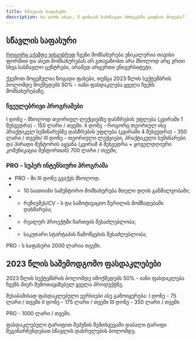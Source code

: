 ```yaml
---
title: სწავლის საფასური
description: რა ღირს ახალ, 3 დონიან სასწავლო პროცესში ცოდნის მიღება?
---
```


## სწავლის საფასური

[როგორც აქამდე ვისაუბრეთ](/programs/about/structure) ჩვენი მომსახურება უნიკალურია თავისი ფორმით და ასეთ მომსახურებას არ გთავაზობთ არა მხოლოდ არც ერთი სხვა სასწავლო ცენტრები, არამედ არცერთი უნივერსიტეტი. 

ქვემოთ მოცემულია ზოგადი ფასები, თუმცა 2023 წლის სექტემბრის ბოლომდე მოქმედებს 50% - იანი ფასდაკლება ყველა ჩვენს მომსახურებაზე.


### ჩვეულებრივი პროგრამები
I დონე - მხოლოდ თეორიულ ლექციებზე დასწრების უფლება (კვირაში 1 შეხვედრა) - 150 ლარი / თვეში.
II დონე - როგორც თეორიულ ისე პრაქტიკულ სემინარებზე დასწრების უფლება (კვირაში 4 შეხვედრა) - 350 ლარი / თვეში/
III დონე - თეორიული ლექციები, პრაქტიკული სემინარები და პირადი მენტორის აყვანა (კვირაშ 4 შეხვედრა + ყოველდღიური კომუნიკაცია მენტორთან) 700 ლარი / თვეში;

### PRO - სუპერ ინტენსიური პროგრამა
- PRO - ში III დონე გვაქვს მხოლოდ.
- + 10 საათიანი სამენტორო მომსახურება მთელი დღის განმალვობაში;
- + რეზიუმეს/CV - ს და სამოტივაციო წერილის მომზადებაში დახმარება;
- + რეალურ პროექტში ჩართვის შესაძლებლობა;
- + საკუთარი სტარტაპის წამოწყების შესაძლებლობა;

PRO - ს საფასური 2000 ლარია თვეში. 


## 2023 წლის საშემოდგომო ფასდაკლებები
2023 წლის სექტემბრის ბოლომდე იმოქმედებს 50% - იანი ფასდაკლება ჩვენს მიერ შემოთავაზებულ ყველა პროდუქტზე.

შესაბამისად ფასდაკლებული ვერსიები ასე გამოიყურება:
I დონე - 75 ლარი / თვეში
II დონე - 175 ლარი / თვეში
III დონე - 350 ლარი / თვეში

PRO - 1000 ლარი / თვეში.

ფასდაკლებული ტარიფით შეძენის შემთხვევაში დაბალი ტარიფი შეგინარჩუნდებათ სწავლის დასრულების ბოლომდე.
